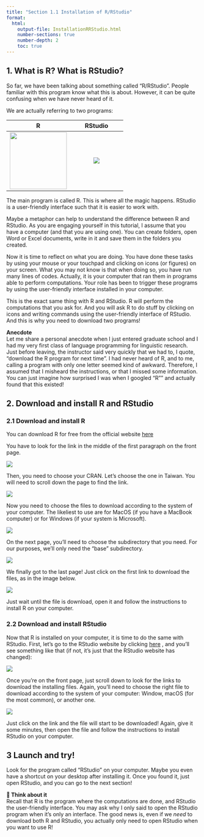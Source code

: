```yaml
---
title: "Section 1.1 Installation of R/RStudio"
format: 
  html:
    output-file: InstallationRRStudio.html
    number-sections: true
    number-depth: 2
    toc: true
---
```


## 1. What is R? What is RStudio?

So far, we have been talking about something called "R/RStudio". People familiar with this program know what this is about. However, it can be quite confusing when we have never heard of it.

We are actually referring to two programs:

|                      R                      |               RStudio                |
|:-------------------------------------------:|:------------------------------------:|
| ![](/assets/images/R_logo.png){width="149"} | ![](/assets/images/RStudio_Logo.png) |

The main program is called R. This is where all the magic happens. RStudio is a user-friendly interface such that it is easier to work with.

Maybe a metaphor can help to understand the difference between R and RStudio. As you are engaging yourself in this tutorial, I assume that you have a computer (and that you are using one). You can create folders, open Word or Excel documents, write in it and save them in the folders you created.

::: {.callout-tip title="Think about it"}
Now it is time to reflect on what you are doing. You have done these tasks by using your mouse or your touchpad and clicking on icons (or figures) on your screen. What you may not know is that when doing so, you have run many lines of codes. Actually, it is your computer that ran them in programs able to perform computations. Your role has been to trigger these programs by using the user-friendly interface installed in your computer.
:::

<p>This is the exact same thing with R and RStudio. R will perform the computations that you ask for. And you will ask R to do stuff by clicking on icons and writing commands using the user-friendly interface of RStudio. And this is why you need to download two programs!</p>

<p class="notice--info">

<strong>Anecdote</strong><br>Let me share a personal anecdote when I just entered graduate school and I had my very first class of language programming for linguistic research. Just before leaving, the instructor said very quickly that we had to, I quote, "download the R program for next time". I had never heard of R, and to me, calling a program with only one letter seemed kind of awkward. Therefore, I assumed that I misheard the instructions, or that I missed some information. You can just imagine how surprised I was when I googled "R"" and actually found that this existed!<br>

</p>

## 2. Download and install R and RStudio

### 2.1 Download and install R

<p>You can download R for free from the official website <a href="https://www.r-project.org/" target="_blank" class="btn btn--primary">here</a></p>

<p>You have to look for the link in the middle of the first paragraph on the front page.</p>

<a href="https://github.com/aymeric-courses/formosan-corpus-r/blob/master/assets/images/RWebsite_FrontPage.png?raw=true" class="image-popup" target="_blank"><img src="https://github.com/aymeric-courses/formosan-corpus-r/blob/master/assets/images/RWebsite_FrontPage.png?raw=true"/></a>

<p>Then, you need to choose your CRAN. Let's choose the one in Taiwan. You will need to scroll down the page to find the link.</p>

<a href="https://github.com/aymeric-courses/formosan-corpus-r/blob/master/assets/images/RWebsite_CRAN.png?raw=true" class="image-popup" target="_blank"><img src="https://github.com/aymeric-courses/formosan-corpus-r/blob/master/assets/images/RWebsite_CRAN.png?raw=true" class="full"/></a>

<p>Now you need to choose the files to download according to the system of your computer. The likeliest to use are for MacOS (if you have a MacBook computer) or for Windows (if your system is Microsoft).</p>

<a href="https://github.com/aymeric-courses/formosan-corpus-r/blob/master/assets/images/RWebsite_Download.png?raw=true" class="image-popup" target="_blank"><img src="https://github.com/aymeric-courses/formosan-corpus-r/blob/master/assets/images/RWebsite_Download.png?raw=true" class="full"/></a>

<p>On the next page, you'll need to choose the subdirectory that you need. For our purposes, we'll only need the "base" subdirectory.</p>

<a href="https://github.com/aymeric-courses/formosan-corpus-r/blob/master/assets/images/RWebsite_DownloadSubdirectory.png?raw=true" class="image-popup" target="_blank"><img src="https://github.com/aymeric-courses/formosan-corpus-r/blob/master/assets/images/RWebsite_DownloadSubdirectory.png?raw=true" class="full"/></a>

<p>We finally got to the last page! Just click on the first link to download the files, as in the image below.</p>

<a href="https://github.com/aymeric-courses/formosan-corpus-r/blob/master/assets/images/RWebsite_DownloadFinal.png?raw=true" class="image-popup" target="_blank"><img src="https://github.com/aymeric-courses/formosan-corpus-r/blob/master/assets/images/RWebsite_DownloadFinal.png?raw=true" class="full"/></a>

<p>Just wait until the file is download, open it and follow the instructions to install R on your computer.</p>

### 2.2 Download and install RStudio

<p>Now that R is installed on your computer, it is time to do the same with RStudio. First, let's go to the RStudio website by clicking <a href="https://posit.co/download/rstudio-desktop/" target="_blank" class="btn btn--primary">here</a> , and you'll see something like that (if not, it's just that the RStudio website has changed):</p>

<a href="https://github.com/aymeric-courses/formosan-corpus-r/blob/master/assets/images/RStudioWebsite_FrontPage.png?raw=true" class="image-popup" target="_blank"><img src="https://github.com/aymeric-courses/formosan-corpus-r/blob/master/assets/images/RStudioWebsite_FrontPage.png?raw=true" class="full"/></a>

<p>Once you're on the front page, just scroll down to look for the links to download the installing files. Again, you'll need to choose the right file to download according to the system of your computer: Window, macOS (for the most common), or another one.</p>

<a href="https://github.com/aymeric-courses/formosan-corpus-r/blob/master/assets/images/RStudioWebsite_Download.png?raw=true" class="image-popup" target="_blank"><img src="https://github.com/aymeric-courses/formosan-corpus-r/blob/master/assets/images/RStudioWebsite_Download.png?raw=true" class="full"/></a>

<p>Just click on the link and the file will start to be downloaded! Again, give it some minutes, then open the file and follow the instructions to install RStudio on your computer.</p>

## 3 Launch and try!

<p>Look for the program called "RStudio" on your computer. Maybe you even have a shortcut on your desktop after installing it. Once you found it, just open RStudio, and you can go to the next section!</p>

<p class="notice">

<strong> 🧠 Think about it </strong> <br>Recall that R is the program where the computations are done, and RStudio the user-friendly interface. You may ask why I only said to open the RStudio program when it's only an interface. The good news is, even if we <i>need</i> to download both R and RStudio, you actually only need to open RStudio when you want to use R!

</p>
